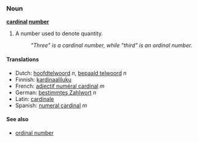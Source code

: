 ===Noun===
'''[[cardinal]] [[number]]'''

# A number used to denote quantity.
#: ''"Three" is a cardinal number, while "third" is an ordinal number.''

====Translations====
*Dutch: [[hoofdtelwoord]] ''n'', [[bepaald telwoord]] ''n''
*Finnish: [[kardinaaliluku]]
*French: [[adjectif numéral cardinal]] ''m''
*German: [[bestimmtes Zahlwort]] ''n''
*Latin: [[cardinale]]
*Spanish: [[numeral cardinal]] ''m''

==== See also ====
*[[ordinal number]]